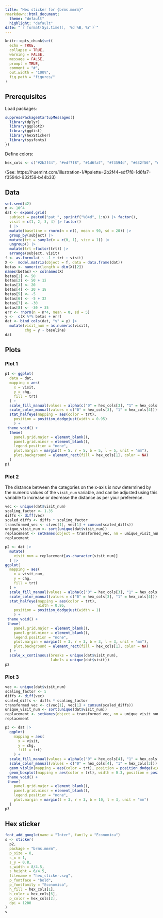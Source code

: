 ```yaml
---
title: "Hex sticker for {brms.mmrm}"
rmarkdown::html_document:
  theme: "default"
  highlight: "default"
date: "`r format(Sys.time(), '%d %B, %Y')`"
---
```


```r
knitr::opts_chunk$set(
  echo = TRUE,
  collapse = TRUE,
  warning = FALSE,
  message = FALSE,
  prompt = TRUE,
  comment = "#",
  out.width = "100%",
  fig.path = "figures/"
)
```

## Prerequisites

Load packages:
```r
suppressPackageStartupMessages({
  library(dplyr)
  library(ggplot2)
  library(ggdist)
  library(hexSticker)
  library(sysfonts)
})
```

Define colors:
```r
hex_cols <- c("#2b2f44", "#edf7f8", "#1d6fa7", "#f3594d", "#632f56", "#b44b33")
```

(See: https://huemint.com/illustration-1/#palette=2b2f44-edf7f8-1d6fa7-f3594d-632f56-b44b33)

## Data

```r
set.seed(42)
n <- 10^4
dat <- expand.grid(
  subject = paste0("pat_", sprintf("%04d", 1:n)) |> factor(),
  visit = c(1, 2, 3, 4) |> factor()
  ) |>
  mutate(baseline = rnorm(n = n(), mean = 90, sd = 20)) |>
  group_by(subject) |>
  mutate(trt = sample(x = c(0, 1), size = 1)) |>
  ungroup() |>
  mutate(trt =factor(trt)) |>
  arrange(subject, visit)
f <- as.formula( ~ -1 + trt : visit)
X <-  model.matrix(object = f, data = data.frame(dat))
betas <- numeric(length = dim(X)[2])
names(betas) <- colnames(X)
betas[1] <- 50
betas[2] <- 50 + 12
betas[3] <- 20
betas[4] <- 20 + 18
betas[5] <- -5
betas[6] <- -5 + 32
betas[7] <- -30
betas[8] <- -30 + 35
err <- rnorm(n = n*4, mean = 0, sd = 5)
y <-  c(X %*% betas + err)
dat <- bind_cols(dat, "y" = y) |>
  mutate(visit_num = as.numeric(visit),
         chg = y - baseline)
dat
```

## Plots

### Plot 1

```r
p1 <- ggplot(
  data = dat,
  mapping = aes(
    x = visit,
    y = chg,
    fill = trt)
  ) +
  scale_fill_manual(values = alpha(c("0" = hex_cols[3], "1" = hex_cols[4]), 0.45)) +
  scale_color_manual(values = c("0" = hex_cols[3], "1" = hex_cols[4])) +  
  stat_halfeye(mapping = aes(color = trt),
    position = position_dodgejust(width = 0.95)
    ) +
 theme_void() +
  theme(
    panel.grid.major = element_blank(),
    panel.grid.minor = element_blank(),
    legend.position = "none",
    plot.margin = margin(t = 5, r = 5, b = 5, l = 5, unit = "mm"),
    plot.background = element_rect(fill = hex_cols[1], color = NA)
  )
p1
```


### Plot 2

The distance between the categories on the x-axis is now determined by the 
numeric values of the `visit_num` variable, and can be adjusted using this 
variable to increase or decrease the distance as per your preference.


```r
vec <- unique(dat$visit_num)
scaling_factor <- 1.35
diffs <- diff(vec)
scaled_diffs <- diffs * scaling_factor
transformed_vec <- c(vec[1], vec[1] + cumsum(scaled_diffs))
unique_visit_num <- sort(unique(dat$visit_num))
replacement <- setNames(object = transformed_vec, nm = unique_visit_num)
replacement 
```

```r
p2 <- dat |>
  mutate(
    visit_num = replacement[as.character(visit_num)]
  ) |>
ggplot(
  mapping = aes(
    x = visit_num,
    y = chg,
    fill = trt)
  ) +
  scale_fill_manual(values = alpha(c("0" = hex_cols[3], "1" = hex_cols[4]), 0.6)) +
  scale_color_manual(values = c("0" = hex_cols[3], "1" = hex_cols[4])) +  
  stat_halfeye(mapping = aes(color = trt),
               width = 0.95,
    position = position_dodgejust(width = 1)
    ) +
 theme_void() +
 theme(
    panel.grid.major = element_blank(),
    panel.grid.minor = element_blank(),
    legend.position = "none",
    plot.margin = margin(t = 3, r = 3, b = 3, l = 3, unit = "mm"),
    plot.background = element_rect(fill = hex_cols[1], color = NA)
  ) +
  scale_x_continuous(breaks = unique(dat$visit_num),
                     labels = unique(dat$visit))
p2
```

### Plot 3
```r
vec <- unique(dat$visit_num)
scaling_factor <- 5
diffs <- diff(vec)
scaled_diffs <- diffs * scaling_factor
transformed_vec <- c(vec[1], vec[1] + cumsum(scaled_diffs))
unique_visit_num <- sort(unique(dat$visit_num))
replacement <- setNames(object = transformed_vec, nm = unique_visit_num)
replacement 
```

```r
p3 <- dat |> 
  ggplot(
    mapping = aes(
      x = visit,
      y = chg,
      fill = trt)
    ) +
  scale_fill_manual(values = alpha(c("0" = hex_cols[4], "1" = hex_cols[3]), 0.6)) +
  scale_color_manual(values = c("0" = hex_cols[4], "1" = hex_cols[3])) +    
  geom_violin(mapping = aes(color = trt), position = position_dodge(width = 0.4)) +
  geom_boxplot(mapping = aes(color = trt), width = 0.3, position = position_dodge(width = 0.4)) +
 theme_void() +
 theme(
    panel.grid.major = element_blank(),
    panel.grid.minor = element_blank(),
    legend.position = "none",
    plot.margin = margin(t = 3, r = 3, b = 10, l = 3, unit = "mm")
  )
p3
```

## Hex sticker

```r
font_add_google(name = "Inter", family = "Economica")
s <- sticker(
  p2,
  package = "brms.mmrm",
  p_size = 8,
  s_x = 1,
  s_y = 0.8,
  s_width = 8/4.5,
  s_height = 6/4.5,
  filename = "hex_sticker.svg",
  p_fontface = "bold",
  p_fontfamily = "Economica",
  h_fill = hex_cols[1],
  h_color = hex_cols[6],
  p_color = hex_cols[2],
  dpi = 1200
)
s
```











